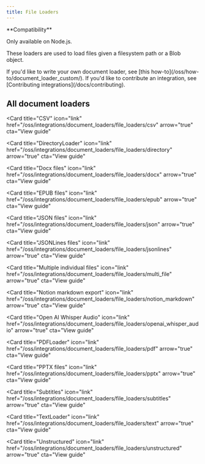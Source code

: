 ```yaml
---
title: File Loaders
---
```


<Tip>
**Compatibility**

Only available on Node.js.
</Tip>

These loaders are used to load files given a filesystem path or a Blob object.

<Info>
If you'd like to write your own document loader, see [this how-to](/oss/how-to/document_loader_custom/). If you'd like to contribute an integration, see [Contributing integrations](/docs/contributing).
</Info>

## All document loaders

<Columns cols={3}>
<Card
  title="ChatGPT files"
  icon="link"
  href="/oss/integrations/document_loaders/file_loaders/chatgpt"
  arrow="true"
  cta="View guide"
>
</Card>

<Card
  title="CSV"
  icon="link"
  href="/oss/integrations/document_loaders/file_loaders/csv"
  arrow="true"
  cta="View guide"
>
</Card>

<Card
  title="DirectoryLoader"
  icon="link"
  href="/oss/integrations/document_loaders/file_loaders/directory"
  arrow="true"
  cta="View guide"
>
</Card>

<Card
  title="Docx files"
  icon="link"
  href="/oss/integrations/document_loaders/file_loaders/docx"
  arrow="true"
  cta="View guide"
>
</Card>

<Card
  title="EPUB files"
  icon="link"
  href="/oss/integrations/document_loaders/file_loaders/epub"
  arrow="true"
  cta="View guide"
>
</Card>

<Card
  title="JSON files"
  icon="link"
  href="/oss/integrations/document_loaders/file_loaders/json"
  arrow="true"
  cta="View guide"
>
</Card>

<Card
  title="JSONLines files"
  icon="link"
  href="/oss/integrations/document_loaders/file_loaders/jsonlines"
  arrow="true"
  cta="View guide"
>
</Card>

<Card
  title="Multiple individual files"
  icon="link"
  href="/oss/integrations/document_loaders/file_loaders/multi_file"
  arrow="true"
  cta="View guide"
>
</Card>

<Card
  title="Notion markdown export"
  icon="link"
  href="/oss/integrations/document_loaders/file_loaders/notion_markdown"
  arrow="true"
  cta="View guide"
>
</Card>

<Card
  title="Open AI Whisper Audio"
  icon="link"
  href="/oss/integrations/document_loaders/file_loaders/openai_whisper_audio"
  arrow="true"
  cta="View guide"
>
</Card>

<Card
  title="PDFLoader"
  icon="link"
  href="/oss/integrations/document_loaders/file_loaders/pdf"
  arrow="true"
  cta="View guide"
>
</Card>

<Card
  title="PPTX files"
  icon="link"
  href="/oss/integrations/document_loaders/file_loaders/pptx"
  arrow="true"
  cta="View guide"
>
</Card>

<Card
  title="Subtitles"
  icon="link"
  href="/oss/integrations/document_loaders/file_loaders/subtitles"
  arrow="true"
  cta="View guide"
>
</Card>

<Card
  title="TextLoader"
  icon="link"
  href="/oss/integrations/document_loaders/file_loaders/text"
  arrow="true"
  cta="View guide"
>
</Card>

<Card
  title="Unstructured"
  icon="link"
  href="/oss/integrations/document_loaders/file_loaders/unstructured"
  arrow="true"
  cta="View guide"
>
</Card>
</Columns>
